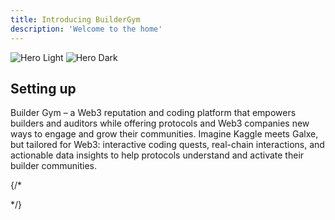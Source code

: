 ```yaml
---
title: Introducing BuilderGym
description: 'Welcome to the home'
---
```


<img alt="Hero Light" classname="block dark:hidden" src="/images/hero-gym.png" />

<img alt="Hero Dark" classname="hidden dark:block" src="/images/hero-gym.png" />

## Setting up

Builder Gym – a Web3 reputation and coding platform that empowers builders and auditors while offering protocols and Web3 companies new ways to engage and grow their communities. Imagine Kaggle meets Galxe, but tailored for Web3: interactive coding quests, real-chain interactions, and actionable data insights to help protocols understand and activate their builder communities.

{/*
<!-- 
<CardGroup cols={2}>
  <Card title="Edit Your Docs" icon="pen-to-square" href="https://mintlify.com/docs/quickstart">
    Get your docs set up locally for easy development
  </Card>

  <Card title="Preview Changes" icon="image" href="https://mintlify.com/docs/development">
    Preview your changes before you push to make sure they're perfect
  </Card>
</CardGroup> -->
<!-- 
## Make it yours

Update your docs to your brand and add valuable content for the best user conversion.

<CardGroup cols={2}>
  <Card title="Customize Style" icon="palette" href="https://mintlify.com/docs/settings/global">
    Customize your docs to your company's colors and brands
  </Card>

  <Card title="Reference APIs" icon="code" href="https://mintlify.com/docs/api-playground/openapi">
    Automatically generate endpoints from an OpenAPI spec
  </Card>

  <Card title="Add Components" icon="screwdriver-wrench" href="https://mintlify.com/docs/components/accordion">
    Build interactive features and designs to guide your users
  </Card>

  <Card title="Get Inspiration" icon="stars" href="https://mintlify.com/customers">
    Check out our showcase of our favorite documentation
  </Card>
</CardGroup> -->

*/}